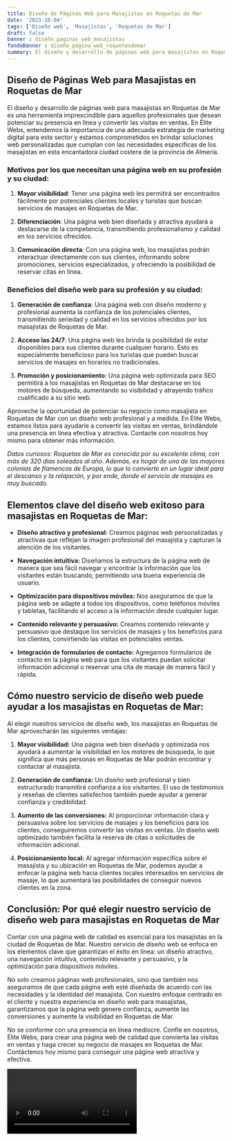 ```yaml
---
title: Diseño de Páginas Web para Masajistas en Roquetas de Mar
date: '2023-10-04'
tags: ['Diseño web', 'Masajistas', 'Roquetas de Mar']
draft: false
banner : diseño_paginas_web_masajistas
fondoBanner : diseño_pagina_web_roquetasdemar
summary: El diseño y desarrollo de páginas web para masajistas en Roquetas de Mar es una herramienta imprescindible para aquellos profesionales que desean potenciar su presencia en línea y convertir las visitas en ventas. En Élite Webs, entendemos la importancia de una adecuada estrategia de marketing digital para este sector y estamos comprometidos en brindar soluciones web personalizadas que cumplan con las necesidades específicas de los masajistas en esta encantadora ciudad costera de la provincia de Almería.
---
```


## Diseño de Páginas Web para Masajistas en Roquetas de Mar

El diseño y desarrollo de páginas web para masajistas en Roquetas de Mar es una herramienta imprescindible para aquellos profesionales que desean potenciar su presencia en línea y convertir las visitas en ventas. En Élite Webs, entendemos la importancia de una adecuada estrategia de marketing digital para este sector y estamos comprometidos en brindar soluciones web personalizadas que cumplan con las necesidades específicas de los masajistas en esta encantadora ciudad costera de la provincia de Almería.

### Motivos por los que necesitan una página web en su profesión y su ciudad:

1. **Mayor visibilidad**: Tener una página web les permitirá ser encontrados fácilmente por potenciales clientes locales y turistas que buscan servicios de masajes en Roquetas de Mar. 

2. **Diferenciación**: Una página web bien diseñada y atractiva ayudará a destacarse de la competencia, transmitiendo profesionalismo y calidad en los servicios ofrecidos.

3. **Comunicación directa**: Con una página web, los masajistas podrán interactuar directamente con sus clientes, informando sobre promociones, servicios especializados, y ofreciendo la posibilidad de reservar citas en línea.

### Beneficios del diseño web para su profesión y su ciudad:

1. **Generación de confianza**: Una página web con diseño moderno y profesional aumenta la confianza de los potenciales clientes, transmitiendo seriedad y calidad en los servicios ofrecidos por los masajistas de Roquetas de Mar.

2. **Acceso las 24/7**: Una página web les brinda la posibilidad de estar disponibles para sus clientes durante cualquier horario. Esto es especialmente beneficioso para los turistas que pueden buscar servicios de masajes en horarios no tradicionales.

3. **Promoción y posicionamiento**: Una página web optimizada para SEO permitirá a los masajistas en Roquetas de Mar destacarse en los motores de búsqueda, aumentando su visibilidad y atrayendo tráfico cualificado a su sitio web.

Aproveche la oportunidad de potenciar su negocio como masajista en Roquetas de Mar con un diseño web profesional y a medida. En Élite Webs, estamos listos para ayudarle a convertir las visitas en ventas, brindándole una presencia en línea efectiva y atractiva. Contacte con nosotros hoy mismo para obtener más información.

*Datos curiosos: Roquetas de Mar es conocida por su excelente clima, con más de 320 días soleados al año. Además, es hogar de una de las mayores colonias de flamencos de Europa, lo que lo convierte en un lugar ideal para el descanso y la relajación, y por ende, donde el servicio de masajes es muy buscado.*

<GifSeo />

<Cta />

## Elementos clave del diseño web exitoso para masajistas en Roquetas de Mar:

- **Diseño atractivo y profesional:** Creamos páginas web personalizadas y atractivas que reflejan la imagen profesional del masajista y capturan la atención de los visitantes.

- **Navegación intuitiva:** Diseñamos la estructura de la página web de manera que sea fácil navegar y encontrar la información que los visitantes están buscando, permitiendo una buena experiencia de usuario.

- **Optimización para dispositivos móviles:** Nos aseguramos de que la página web se adapte a todos los dispositivos, como teléfonos móviles y tabletas, facilitando el acceso a la información desde cualquier lugar.

- **Contenido relevante y persuasivo:** Creamos contenido relevante y persuasivo que destaque los servicios de masajes y los beneficios para los clientes, convirtiendo las visitas en potenciales ventas.

- **Integración de formularios de contacto:** Agregamos formularios de contacto en la página web para que los visitantes puedan solicitar información adicional o reservar una cita de masaje de manera fácil y rápida.

## Cómo nuestro servicio de diseño web puede ayudar a los masajistas en Roquetas de Mar:

Al elegir nuestros servicios de diseño web, los masajistas en Roquetas de Mar aprovecharán las siguientes ventajas:

1. **Mayor visibilidad:** Una página web bien diseñada y optimizada nos ayudará a aumentar la visibilidad en los motores de búsqueda, lo que significa que más personas en Roquetas de Mar podrán encontrar y contactar al masajista.

2. **Generación de confianza:** Un diseño web profesional y bien estructurado transmitirá confianza a los visitantes. El uso de testimonios y reseñas de clientes satisfechos también puede ayudar a generar confianza y credibilidad.

3. **Aumento de las conversiones:** Al proporcionar información clara y persuasiva sobre los servicios de masajes y los beneficios para los clientes, conseguiremos convertir las visitas en ventas. Un diseño web optimizado también facilita la reserva de citas o solicitudes de información adicional.

4. **Posicionamiento local:** Al agregar información específica sobre el masajista y su ubicación en Roquetas de Mar, podemos ayudar a enfocar la página web hacia clientes locales interesados en servicios de masaje, lo que aumentará las posibilidades de conseguir nuevos clientes en la zona.

## Conclusión: Por qué elegir nuestro servicio de diseño web para masajistas en Roquetas de Mar

Contar con una página web de calidad es esencial para los masajistas en la ciudad de Roquetas de Mar. Nuestro servicio de diseño web se enfoca en los elementos clave que garantizan el éxito en línea: un diseño atractivo, una navegación intuitiva, contenido relevante y persuasivo, y la optimización para dispositivos móviles.

No solo creamos páginas web profesionales, sino que también nos aseguramos de que cada página web esté diseñada de acuerdo con las necesidades y la identidad del masajista. Con nuestro enfoque centrado en el cliente y nuestra experiencia en diseño web para masajistas, garantizamos que la página web genere confianza, aumente las conversiones y aumente la visibilidad en Roquetas de Mar.

No se conforme con una presencia en línea mediocre. Confíe en nosotros, Élite Webs, para crear una página web de calidad que convierta las visitas en ventas y haga crecer su negocio de masajes en Roquetas de Mar. Contáctenos hoy mismo para conseguir una página web atractiva y efectiva.

<Video />

<CtaBot job='Masajistas' city='Roquetas de Mar'/>

<Gmaps query='Roquetas de Mar+españa+maps' />